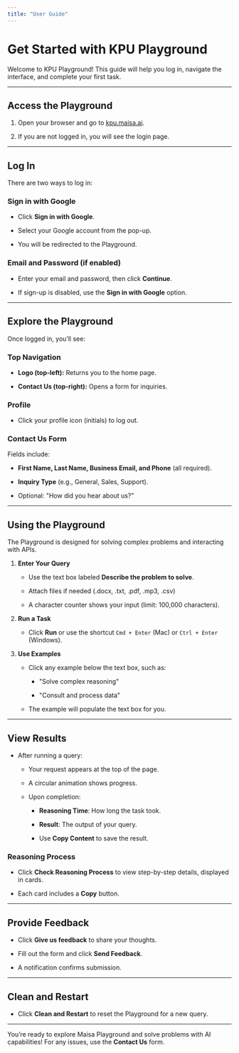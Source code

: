 ```yaml
---
title: "User Guide"
---
```


# Get Started with KPU Playground

Welcome to KPU Playground! This guide will help you log in, navigate the interface, and complete your first task.

***

## Access the Playground

1. Open your browser and go to [kpu.maisa.ai](https://kpu.maisa.ai).

2. If you are not logged in, you will see the login page.

***

## Log In

There are two ways to log in:

### Sign in with Google

* Click **Sign in with Google**.

* Select your Google account from the pop-up.

* You will be redirected to the Playground.

### Email and Password (if enabled)

* Enter your email and password, then click **Continue**.

* If sign-up is disabled, use the **Sign in with Google** option.

***

## Explore the Playground

Once logged in, you’ll see:

### Top Navigation

* **Logo (top-left):** Returns you to the home page.

* **Contact Us (top-right):** Opens a form for inquiries.

### Profile

* Click your profile icon (initials) to log out.

### Contact Us Form

Fields include:

* **First Name, Last Name, Business Email, and Phone** (all required).

* **Inquiry Type** (e.g., General, Sales, Support).

* Optional: "How did you hear about us?"

***

## Using the Playground

The Playground is designed for solving complex problems and interacting with APIs.

1. **Enter Your Query**

   * Use the text box labeled **Describe the problem to solve**.

   * Attach files if needed (.docx, .txt, .pdf, .mp3, .csv)

   * A character counter shows your input (limit: 100,000 characters).

2. **Run a Task**

   * Click **Run** or use the shortcut `Cmd + Enter` (Mac) or `Ctrl + Enter` (Windows).

3. **Use Examples**

   * Click any example below the text box, such as:

     * "Solve complex reasoning"

     * "Consult and process data"

   * The example will populate the text box for you.

***

## View Results

* After running a query:

  * Your request appears at the top of the page.

  * A circular animation shows progress.

  * Upon completion:

    * **Reasoning Time**: How long the task took.

    * **Result**: The output of your query.

    * Use **Copy Content** to save the result.

### Reasoning Process

* Click **Check Reasoning Process** to view step-by-step details, displayed in cards.

* Each card includes a **Copy** button.

***

## Provide Feedback

* Click **Give us feedback** to share your thoughts.

* Fill out the form and click **Send Feedback**.

* A notification confirms submission.

***

## Clean and Restart

* Click **Clean and Restart** to reset the Playground for a new query.

***

You’re ready to explore Maisa Playground and solve problems with AI capabilities! For any issues, use the **Contact Us** form.